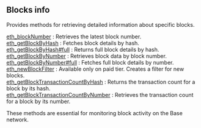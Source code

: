 
## Blocks info

Provides methods for retrieving detailed information about specific blocks.

[eth_blockNumber](/base-api/blocksinfo/eth_blockNumber) : Retrieves the latest block number.  \
[eth_getBlockByHash](/base-api/blocksinfo/eth_getBlockByHash) : Fetches block details by hash.  \
[eth_getBlockByHash#full](/base-api/blocksinfo/eth_getBlockByHashfull) : Returns full block details by hash.  \
[eth_getBlockByNumber](/base-api/blocksinfo/eth_getBlockByNumber) : Retrieves block data by block number.  \
[eth_getBlockByNumber#full](/base-api/blocksinfo/eth_getBlockByNumberfull) : Fetches full block details by number.  \
[eth_newBlockFilter](/base-api/blocksinfo/eth_newBlockFilter) : Available only on paid tier. Creates a filter for new blocks.  \
[eth_getBlockTransactionCountByHash](/base-api/blocksinfo/eth_getBlockTransactionCountByHash) : Returns the transaction count for a block by its hash.  \
[eth_getBlockTransactionCountByNumber](/base-api/blocksinfo/eth_getBlockTransactionCountByNumber) : Retrieves the transaction count for a block by its number.

These methods are essential for monitoring block activity on the Base network.

<Space h={16} />
<GetStarted />